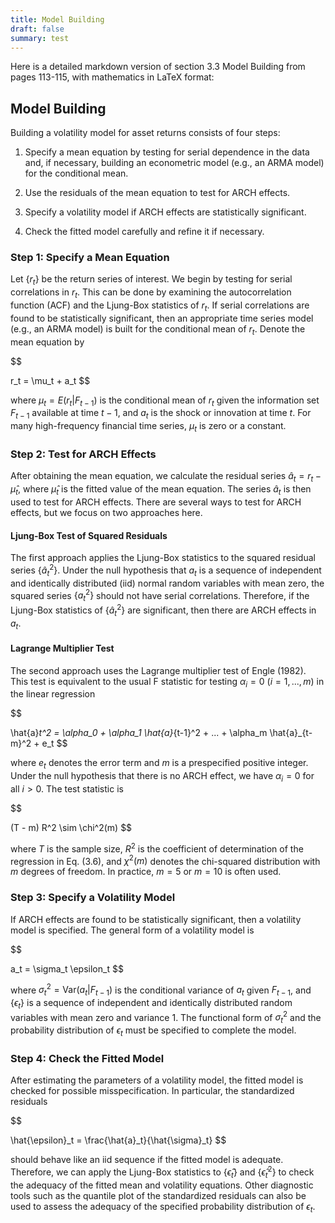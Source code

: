 ```yaml
---
title: Model Building
draft: false
summary: test
---
```



<TOCInline toc={props.toc} asDisclosure />

Here is a detailed markdown version of section 3.3 Model Building from pages 113-115, with mathematics in LaTeX format:

## Model Building

Building a volatility model for asset returns consists of four steps:

1. Specify a mean equation by testing for serial dependence in the data and, if necessary, building an econometric model (e.g., an ARMA model) for the conditional mean.

2. Use the residuals of the mean equation to test for ARCH effects.

3. Specify a volatility model if ARCH effects are statistically significant.

4. Check the fitted model carefully and refine it if necessary.

### Step 1: Specify a Mean Equation

Let $\{r_t\}$ be the return series of interest. We begin by testing for serial correlations in $r_t$. This can be done by examining the autocorrelation function (ACF) and the Ljung-Box statistics of $r_t$. If serial correlations are found to be statistically significant, then an appropriate time series model (e.g., an ARMA model) is built for the conditional mean of $r_t$. Denote the mean equation by

$$

r_t = \mu_t + a_t
$$

where $\mu_t = E(r_t | F_{t-1})$ is the conditional mean of $r_t$ given the information set $F_{t-1}$ available at time $t-1$, and $a_t$ is the shock or innovation at time $t$. For many high-frequency financial time series, $\mu_t$ is zero or a constant.

### Step 2: Test for ARCH Effects

After obtaining the mean equation, we calculate the residual series $\hat{a}_t = r_t - \hat{\mu}_t$, where $\hat{\mu}_t$ is the fitted value of the mean equation. The series $\hat{a}_t$ is then used to test for ARCH effects. There are several ways to test for ARCH effects, but we focus on two approaches here.

#### Ljung-Box Test of Squared Residuals

The first approach applies the Ljung-Box statistics to the squared residual series $\{\hat{a}_t^2\}$. Under the null hypothesis that $a_t$ is a sequence of independent and identically distributed (iid) normal random variables with mean zero, the squared series $\{a_t^2\}$ should not have serial correlations. Therefore, if the Ljung-Box statistics of $\{\hat{a}_t^2\}$ are significant, then there are ARCH effects in $a_t$.

#### Lagrange Multiplier Test

The second approach uses the Lagrange multiplier test of Engle (1982). This test is equivalent to the usual F statistic for testing $\alpha_i = 0$ $(i = 1, ..., m)$ in the linear regression

$$

\hat{a}_t^2 = \alpha_0 + \alpha_1 \hat{a}_{t-1}^2 + ... + \alpha_m \hat{a}_{t-m}^2 + e_t
$$

where $e_t$ denotes the error term and $m$ is a prespecified positive integer. Under the null hypothesis that there is no ARCH effect, we have $\alpha_i = 0$ for all $i > 0$. The test statistic is

$$

(T - m) R^2 \sim \chi^2(m)
$$

where $T$ is the sample size, $R^2$ is the coefficient of determination of the regression in Eq. (3.6), and $\chi^2(m)$ denotes the chi-squared distribution with $m$ degrees of freedom. In practice, $m = 5$ or $m = 10$ is often used.

### Step 3: Specify a Volatility Model

If ARCH effects are found to be statistically significant, then a volatility model is specified. The general form of a volatility model is

$$

a_t = \sigma_t \epsilon_t
$$

where $\sigma_t^2 = \text{Var}(a_t | F_{t-1})$ is the conditional variance of $a_t$ given $F_{t-1}$, and $\{\epsilon_t\}$ is a sequence of independent and identically distributed random variables with mean zero and variance 1. The functional form of $\sigma_t^2$ and the probability distribution of $\epsilon_t$ must be specified to complete the model.

### Step 4: Check the Fitted Model

After estimating the parameters of a volatility model, the fitted model is checked for possible misspecification. In particular, the standardized residuals

$$

\hat{\epsilon}_t = \frac{\hat{a}_t}{\hat{\sigma}_t}
$$

should behave like an iid sequence if the fitted model is adequate. Therefore, we can apply the Ljung-Box statistics to $\{\hat{\epsilon}_t\}$ and $\{\hat{\epsilon}_t^2\}$ to check the adequacy of the fitted mean and volatility equations. Other diagnostic tools such as the quantile plot of the standardized residuals can also be used to assess the adequacy of the specified probability distribution of $\epsilon_t$.

